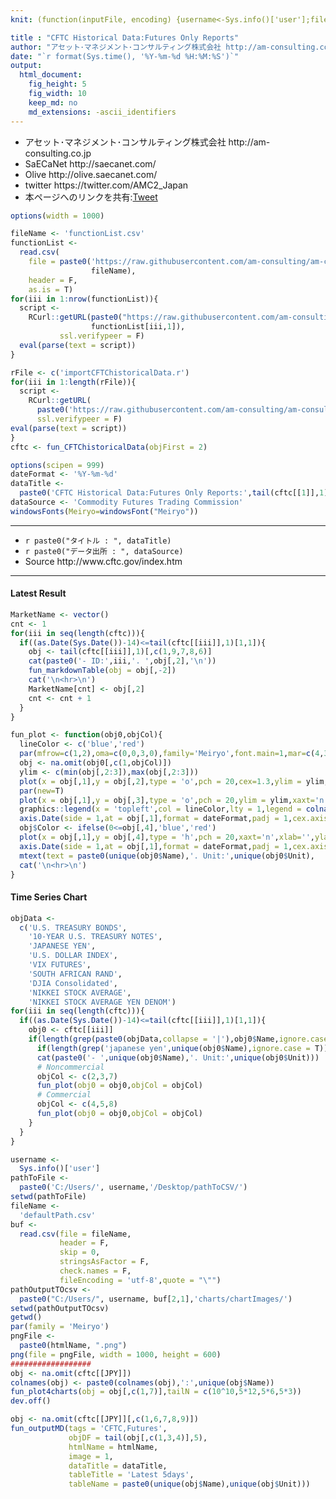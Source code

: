 ```yaml
---
knit: (function(inputFile, encoding) {username<-Sys.info()['user'];fileName<-'defaultPath.csv';pathToFile <-paste0('C:/Users/', username,'/Desktop/pathToCSV/');setwd(pathToFile);buf0<-read.csv(fileName,header = F,skip = 0,stringsAsFactor = F,check.names = F,fileEncoding = 'utf-8');timeStamp<-format(Sys.time(),'%Y%m%d%H%M%S');htmlName<-'CFTChistoricalData';rmarkdown::render(inputFile, encoding = encoding, output_file = paste0('C:/Users/',username,buf0[2,1],'charts/','am-consulting.co.jp-',htmlName,'.html')) })

title : "CFTC Historical Data:Futures Only Reports"
author: "アセット･マネジメント･コンサルティング株式会社 http://am-consulting.co.jp"
date: "`r format(Sys.time(), '%Y-%m-%d %H:%M:%S')`"
output: 
  html_document:
    fig_height: 5
    fig_width: 10
    keep_md: no
    md_extensions: -ascii_identifiers 
---
```

<link href="http://knowledgevault.saecanet.com/components/rmarkdown-html.css" rel="stylesheet">
<style>.main-container {max-width : 1000px;}</style>
<script src="http://knowledgevault.saecanet.com/components/JavascriptCode.js"></script>

- アセット･マネジメント･コンサルティング株式会社 http://am-consulting.co.jp
- SaECaNet http://saecanet.com/
- Olive http://olive.saecanet.com/
- twitter https://twitter.com/AMC2_Japan
- 本ページへのリンクを共有:<a href="https://twitter.com/share" class="twitter-share-button" data-via="AMC2_Japan" data-size="large">Tweet</a> <script>!function(d,s,id){var js,fjs=d.getElementsByTagName(s)[0],p=/^http:/.test(d.location)?'http':'https';if(!d.getElementById(id)){js=d.createElement(s);js.id=id;js.src=p+'://platform.twitter.com/widgets.js';fjs.parentNode.insertBefore(js,fjs);}}(document, 'script', 'twitter-wjs');</script>

```r
options(width = 1000)
```

```r
fileName <- 'functionList.csv'
functionList <-
  read.csv(
    file = paste0('https://raw.githubusercontent.com/am-consulting/am-consulting.github.io/master/csv/',
                  fileName),
    header = F,
    as.is = T)
for(iii in 1:nrow(functionList)){
  script <- 
    RCurl::getURL(paste0("https://raw.githubusercontent.com/am-consulting/am-consulting.github.io/master/", 
                  functionList[iii,1]),
           ssl.verifypeer = F)
  eval(parse(text = script))
}
```

```r
rFile <- c('importCFTChistoricalData.r')
for(iii in 1:length(rFile)){
  script <- 
    RCurl::getURL(
      paste0('https://raw.githubusercontent.com/am-consulting/am-consulting.github.io/master/',rFile[iii]),
      ssl.verifypeer = F)
eval(parse(text = script))
}
cftc <- fun_CFTChistoricalData(objFirst = 2)
```

```r
options(scipen = 999)
dateFormat <- '%Y-%m-%d'
dataTitle <- 
  paste0('CFTC Historical Data:Futures Only Reports:',tail(cftc[[1]],1)[1,1])
dataSource <- 'Commodity Futures Trading Commission'
windowsFonts(Meiryo=windowsFont("Meiryo"))
```

***

- `r paste0("タイトル : ", dataTitle)`
- `r paste0("データ出所 : ", dataSource)`
- Source http://www.cftc.gov/index.htm

***

#### Latest Result

```r
MarketName <- vector()
cnt <- 1
for(iii in seq(length(cftc))){
  if((as.Date(Sys.Date())-14)<=tail(cftc[[iii]],1)[1,1]){
    obj <- tail(cftc[[iii]],1)[,c(1,9,7,8,6)]
    cat(paste0('- ID:',iii,'. ',obj[,2],'\n'))
    fun_markdownTable(obj = obj[,-2])
    cat('\n<hr>\n')
    MarketName[cnt] <- obj[,2]
    cnt <- cnt + 1
  }
}
```

```r
fun_plot <- function(obj0,objCol){
  lineColor <- c('blue','red')
  par(mfrow=c(1,2),oma=c(0,0,3,0),family='Meiryo',font.main=1,mar=c(4,3,3,2),cex.main=1.1)
  obj <- na.omit(obj0[,c(1,objCol)])
  ylim <- c(min(obj[,2:3]),max(obj[,2:3]))
  plot(x = obj[,1],y = obj[,2],type = 'o',pch = 20,cex=1.3,ylim = ylim,xaxt='n',xlab='',ylab = '',col=lineColor[1],panel.first = grid(nx = NULL,ny = NULL,lty = 2,equilogs = T))
  par(new=T)
  plot(x = obj[,1],y = obj[,3],type = 'o',pch = 20,ylim = ylim,xaxt='n',yaxt='n',xlab='',ylab = '',col=lineColor[2],panel.first = grid(nx = NULL,ny = NULL,lty = 2,equilogs = T))
  graphics::legend(x = 'topleft',col = lineColor,lty = 1,legend = colnames(obj)[c(2,3)],cex = 1.0,bty = 'n',lwd = 2)
  axis.Date(side = 1,at = obj[,1],format = dateFormat,padj = 1,cex.axis = 1.0)
  obj$Color <- ifelse(0<=obj[,4],'blue','red')
  plot(x = obj[,1],y = obj[,4],type = 'h',pch = 20,xaxt='n',xlab='',ylab = '',col=obj$Color,panel.first = grid(nx = NULL,ny = NULL,lty = 2,equilogs = T),main = colnames(obj)[4])
  axis.Date(side = 1,at = obj[,1],format = dateFormat,padj = 1,cex.axis = 1.0)
  mtext(text = paste0(unique(obj0$Name),'. Unit:',unique(obj0$Unit),                    '\n',paste0(range(obj0$Date),collapse = ' ~ ')),side = 3,outer = T)
  cat('\n<hr>\n')
}
```

#### Time Series Chart

```r
objData <-
  c('U.S. TREASURY BONDS',
    '10-YEAR U.S. TREASURY NOTES',
    'JAPANESE YEN',
    'U.S. DOLLAR INDEX',
    'VIX FUTURES',
    'SOUTH AFRICAN RAND',
    'DJIA Consolidated',
    'NIKKEI STOCK AVERAGE',
    'NIKKEI STOCK AVERAGE YEN DENOM')
for(iii in seq(length(cftc))){
  if((as.Date(Sys.Date())-14)<=tail(cftc[[iii]],1)[1,1]){
    obj0 <- cftc[[iii]]
    if(length(grep(paste0(objData,collapse = '|'),obj0$Name,ignore.case = T))!=0){
      if(length(grep('japanese yen',unique(obj0$Name),ignore.case = T))){JPY <- iii}
      cat(paste0('- ',unique(obj0$Name),'. Unit:',unique(obj0$Unit)))
      # Noncommercial
      objCol <- c(2,3,7)
      fun_plot(obj0 = obj0,objCol = objCol)
      # Commercial
      objCol <- c(4,5,8)
      fun_plot(obj0 = obj0,objCol = objCol)
    }
  }
}
```

```r
username <-
  Sys.info()['user']
pathToFile <-
  paste0('C:/Users/', username,'/Desktop/pathToCSV/')
setwd(pathToFile)
fileName <-
  'defaultPath.csv'
buf <-
  read.csv(file = fileName,
           header = F,
           skip = 0,
           stringsAsFactor = F,
           check.names = F,
           fileEncoding = 'utf-8',quote = "\"")
pathOutputTOcsv <-
  paste0("C:/Users/", username, buf[2,1],'charts/chartImages/')
setwd(pathOutputTOcsv)
getwd()
par(family = 'Meiryo')
pngFile <-
  paste0(htmlName, ".png")
png(file = pngFile, width = 1000, height = 600)
##################
obj <- na.omit(cftc[[JPY]])
colnames(obj) <- paste0(colnames(obj),':',unique(obj$Name))
fun_plot4charts(obj = obj[,c(1,7)],tailN = c(10^10,5*12,5*6,5*3))
dev.off()
```

```r
obj <- na.omit(cftc[[JPY]][,c(1,6,7,8,9)])
fun_outputMD(tags = 'CFTC,Futures',
             objDF = tail(obj[,c(1,3,4)],5),
             htmlName = htmlName,
             image = 1,
             dataTitle = dataTitle,
             tableTitle = 'Latest 5days',
             tableName = paste0(unique(obj$Name),unique(obj$Unit)))
```

<script>MakeNegative()</script>
<script>
  (function(i,s,o,g,r,a,m){i['GoogleAnalyticsObject']=r;i[r]=i[r]||function(){
  (i[r].q=i[r].q||[]).push(arguments)},i[r].l=1*new Date();a=s.createElement(o),
  m=s.getElementsByTagName(o)[0];a.async=1;a.src=g;m.parentNode.insertBefore(a,m)
  })(window,document,'script','https://www.google-analytics.com/analytics.js','ga');

  ga('create', 'UA-3077339-5', 'auto');
  ga('send', 'pageview');

</script>
